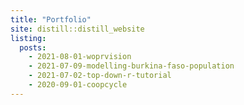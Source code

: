 ```yaml
---
title: "Portfolio"
site: distill::distill_website
listing: 
  posts:
    - 2021-08-01-woprvision
    - 2021-07-09-modelling-burkina-faso-population
    - 2021-07-02-top-down-r-tutorial
    - 2020-09-01-coopcycle 
---
```


<script async src="//static.getclicky.com/101338156.js"></script>
  <noscript><p><img alt="Clicky" width="1" height="1" src="//in.getclicky.com/101338156ns.gif" /></p></noscript>
